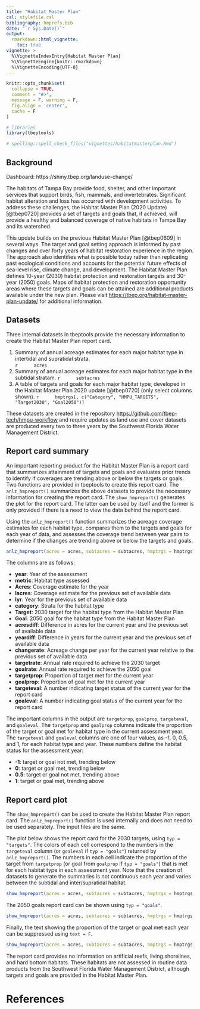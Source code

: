 ```yaml
---
title: "Habitat Master Plan"
csl: stylefile.csl
bibliography: hmprefs.bib
date: "`r Sys.Date()`"
output: 
  rmarkdown::html_vignette:
    toc: true
vignette: >
  %\VignetteIndexEntry{Habitat Master Plan}
  %\VignetteEngine{knitr::rmarkdown}
  %\VignetteEncoding{UTF-8}
---
```


```r
knitr::opts_chunk$set(
  collapse = TRUE,
  comment = "#>",
  message = F, warning = F, 
  fig.align = 'center', 
  cache = F
)

# libraries
library(tbeptools)

# spelling::spell_check_files("vignettes/habitatmasterplan.Rmd")
```

## Background

Dashboard: https://shiny.tbep.org/landuse-change/

The habitats of Tampa Bay provide food, shelter, and other important services that support birds, fish, mammals, and invertebrates. Significant habitat alteration and loss has occurred with development activities. To address these challenges, the Habitat Master Plan (2020 Update) [@tbep0720] provides a set of targets and goals that, if achieved, will provide a healthy and balanced coverage of native habitats in Tampa Bay and its watershed.  

This update builds on the previous Habitat Master Plan [@tbep0609] in several ways. The target and goal setting approach is informed by past changes and over forty years of habitat restoration experience in the region. The approach also identifies what is possible today rather than replicating past ecological conditions and accounts for the potential future effects of sea-level rise, climate change, and development. The Habitat Master Plan defines 10-year (2030) habitat protection and restoration targets and 30-year (2050) goals. Maps of habitat protection and restoration opportunity areas where these targets and goals can be attained are additional products available under the new plan.  Please visit <https://tbep.org/habitat-master-plan-update/> for additional information.  

## Datasets

Three internal datasets in tbeptools provide the necessary information to create the Habitat Master Plan report card.  

1. Summary of annual acreage estimates for each major habitat type in intertidal and supratidal strata.  
     ```r
     acres
     ```
1. Summary of annual acreage estimates for each major habitat type in the subtidal stratam.
     ```r
     subtacres
     ```
1. A table of targets and goals for each major habitat type, developed in the Habitat Master Plan 2020 update [@tbep0720] (only select columns shown).
     ```r
     hmptrgs[, c("Category", "HMPU_TARGETS", "Target2030", "Goal2050")]
     ```
     
These datasets are created in the repository <https://github.com/tbep-tech/hmpu-workflow> and require updates as land use and cover datasets are produced every two to three years by the Southwest Florida Water Management District.   

## Report card summary

An important reporting product for the Habitat Master Plan is a report card that summarizes attainment of targets and goals and evaluates prior trends to identify if coverages are trending above or below the targets or goals.  Two functions are provided in tbeptools to create this report card.  The `anlz_hmpreport()` summarizes the above datasets to provide the necessary information for creating the report card.  The `show_hmpreport()` generates the plot for the report card.  The latter can be used by itself and the former is only provided if there is a need to view the data behind the report card.  

Using the `anlz_hmpreport()` function summarizes the acreage coverage estimates for each habitat type, compares them to the targets and goals for each year of data, and assesses the coverage trend between year pairs to determine if the changes are trending above or below the targets and goals.  

```r
anlz_hmpreport(acres = acres, subtacres = subtacres, hmptrgs = hmptrgs)
```

The columns are as follows: 

- **year**: Year of the assessment
- **metric**: Habitat type assessed
- **Acres**: Coverage estimate for the year
- **lacres**: Coverage estimate for the previous set of available data
- **lyr**: Year for the previous set of available data
- **category**: Strata for the habitat type 
- **Target**: 2030 target for the habitat type from the Habitat Master Plan
- **Goal**: 2050 goal for the habitat type from the Habitat Master Plan
- **acresdiff**: Difference in acres for the current year and the previous set of available data
- **yeardiff**: Difference in years for the current year and the previous set of available data
- **changerate**: Acreage change per year for the current year relative to the previous set of available data
- **targetrate**: Annual rate required to achieve the 2030 target
- **goalrate**: Annual rate required to achieve the 2050 goal
- **targetprop**: Proportion of target met for the current year 
- **goalprop**: Proportion of goal met for the current year
- **targeteval**: A number indicating target status of the current year for the report card
- **goaleval**: A number indicating goal status of the current year for the report card

The important columns in the output are `targetprop`, `goalprop`, `targeteval`, and `goaleval`.  The `targetprop` and `goalprop` columns indicate the proportion of the target or goal met for habitat type in the current assessment year.  The `targeteval` and `goaleval` columns are one of four values, as -1, 0, 0.5, and 1, for each habitat type and year. These numbers define the habitat status for the assessment year:

- **-1**: target or goal not met, trending below
- **0**: target or goal met, trending below
- **0.5**: target or goal not met, trending above
- **1**: target or goal met, trending above

## Report card plot

The `show_hmpreport()` can be used to create the Habitat Master Plan report card.  The `anlz_hmpreport()` function is used internally and does not need to be used separately. The input files are the same.  

The plot below shows the report card for the 2030 targets, using `typ = "targets"`.  The colors of each cell correspond to the numbers in the `targeteval` column (or `goaleval` if `typ = "goals"`) returned by `anlz_hmpreport()`.  The numbers in each cell indicate the proportion of the target from `targetprop` (or goal from `goalprop` if `typ = "goals"`) that is met for each habitat type in each assessment year.  Note that the creation of datasets to generate the summaries is not continuous each year and varies between the subtidal and inter/supratidal habitat. 

```r
show_hmpreport(acres = acres, subtacres = subtacres, hmptrgs = hmptrgs, typ = 'targets')
```

The 2050 goals report card can be shown using `typ = "goals"`. 

```r
show_hmpreport(acres = acres, subtacres = subtacres, hmptrgs = hmptrgs, typ = 'goals')
```

Finally, the text showing the proportion of the target or goal met each year can be suppressed using `text = F`.

```r
show_hmpreport(acres = acres, subtacres = subtacres, hmptrgs = hmptrgs, typ = 'targets', text = F)
```

The report card provides no information on artificial reefs, living shorelines, and hard bottom habitats.  These habitats are not assessed in routine data products from the Southwest Florida Water Management District, although targets and goals are provided in the Habitat Master Plan. 

# References
